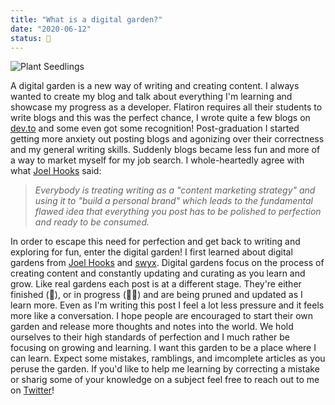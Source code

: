 ```yaml
---
title: "What is a digital garden?"
date: "2020-06-12"
status: 🌻
---
```


<img src="/plantSeedlings.jpeg" alt="Plant Seedlings" />

A digital garden is a new way of writing and creating content. I always wanted to create my blog and talk about everything I'm learning and showcase my progress as a developer. Flatiron requires all their students to write blogs and this was the perfect chance, I wrote quite a few blogs on [dev.to](https://dev.to/talia) and some even got some recognition! Post-graduation I started getting more anxiety out posting blogs and agonizing over their correctness and my general writing skills. Suddenly blogs became less fun and more of a way to market myself for my job search. I whole-heartedly agree with what [Joel Hooks](https://joelhooks.com/on-writing-more) said:

> _Everybody is treating writing as a "content marketing strategy" and using it to "build a personal brand" which leads to the fundamental flawed idea that everything you post has to be polished to perfection and ready to be consumed._

In order to escape this need for perfection and get back to writing and exploring for fun, enter the digital garden! I first learned about digital gardens from [Joel Hooks](https://joelhooks.com/digital-garden) and [swyx](https://www.swyx.io/writing/digital-garden-tos/). Digital gardens focus on the process of creating content and constantly updating and curating as you learn and grow. Like real gardens each post is at a different stage. They're either finished (🌻), or in progress (👩‍🌾) and are being pruned and updated as I learn more. Even as I'm writing this post I feel a lot less pressure and it feels more like a conversation. I hope people are encouraged to start their own garden and release more thoughts and notes into the world. We hold ourselves to their high standards of perfection and I much rather be focusing on growing and learning. I want this garden to be a place where I can learn. Expect some mistakes, ramblings, and imcomplete articles as you peruse the garden. If you'd like to help me learning by correcting a mistake or sharig some of your knowledge on a subject feel free to reach out to me on [Twitter](https://twitter.com/jenkens_)!
